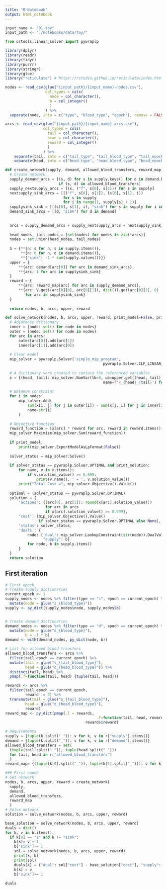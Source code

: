 ```yaml
---
title: "R Notebook"
output: html_notebook
---
```


```r
input_name <- "01-toy"
input_path <- "./notebooks/data/toy/"
```

```python
from ortools.linear_solver import pywraplp
```


```r
library(dplyr)
library(readr)
library(tidyr)
library(purrr)
library(stringr)
library(glue)
library("reticulate") # https://rstudio.github.io/reticulate/index.html
```

```r

nodes <- read_csv(glue("{input_path}/{input_name}-nodes.csv"),
                  col_types = cols(
                    node = col_character(),
                    b = col_integer()
                    )
                  ) %>% 
  separate(node, into = c("type", "blood_type", "epoch"), remove = FALSE)

arcs <- read_csv(glue("{input_path}/{input_name}-arcs.csv"),
                 col_types = cols(
                   tail = col_character(),
                   head = col_character(),
                   reward = col_integer()
                   )
                 ) %>%
    separate(tail, into = c("tail_type", "tail_blood_type", "tail_epoch"), remove = FALSE) %>% 
    separate(head, into = c("head_type", "head_blood_type", "head_epoch"), remove = FALSE)
```

```python
def create_network(supply, demand, allowed_blood_transfers, reward_map, V=dict()):
  # Create network
  supply_demand_arcs = [(s, d) for s in supply.keys() for d in demand.keys()
                        if (s, d) in allowed_blood_transfers]
  supply_nextsupply_arcs = [(s, ("f", s[0], s[1])) for s in supply]
  nextsupply_sink_arcs = [(("f", s[0], s[1]), (s[0], s[1], i))
                          for s in supply
                          for i in range(1, supply[s] + 1)]
  supplysink_sink = [((s[0], s[1], i), "sink") for s in supply for i in range(1, supply[s] + 1)]
  demand_sink_arcs = [(d, "sink") for d in demand]
  
  
  arcs = supply_demand_arcs + supply_nextsupply_arcs + nextsupply_sink_arcs + supplysink_sink + demand_sink_arcs
  
  head_nodes, tail_nodes = [set(nodes) for nodes in zip(*arcs)]
  nodes = set.union(head_nodes, tail_nodes)
  
  b = {**{n: s for n, s in supply.items()},
       **{n: 0 for n, d in demand.items()},
       **{"sink": -1 * sum(supply.values())}}
  upper = {
      **{arc: demand[arc[0]] for arc in demand_sink_arcs},
      **{arc: 1 for arc in supplysink_sink}
  }
  reward = {
      **{arc: reward_map[arc] for arc in supply_demand_arcs},
      **{arc: V.get((arc[0][0], arc[0][1]), dict()).get(arc[0][2], 0)
         for arc in supplysink_sink}
  }
  
  return nodes, b, arcs, upper, reward

```


```python
def solve_network(nodes, b, arcs, upper, reward, print_model=False, print_solution=False):
  # Adjacency dictionary
  inner = {node: set() for node in nodes}
  outer = {node: set() for node in nodes}
  for arc in arcs:
      outer[arc[0]].add(arc[1])
      inner[arc[1]].add(arc[0])
  
  # Clear model
  mip_solver = pywraplp.Solver('simple_mip_program',
                                            pywraplp.Solver.CLP_LINEAR_PROGRAMMING)
  
  # A dictionary vars created to contain the referenced variables
  x = {(head, tail): mip_solver.NumVar(lb=0, ub=upper.get((head, tail), mip_solver.Infinity()),
                                            name=f'x_{head}_{tail}') for head, tail in arcs}
  
  # Balance constraint
  for i in nodes:
      mip_solver.Add(
          sum(x[i, j] for j in outer[i]) - sum(x[j, i] for j in inner[i]) == b.get(i, 0),
          name=str(i)
      )
  
  # Objective function
  reward_function = [x[arc] * reward for arc, reward in reward.items()]
  mip_solver.Maximize(mip_solver.Sum(reward_function))
  
  if print_model:
      print(mip_solver.ExportModelAsLpFormat(False))
  
  solver_status = mip_solver.Solve()
  
  if solver_status == pywraplp.Solver.OPTIMAL and print_solution:
      for name, v in x.items():
          if v.solution_value() >= 0.999:
              print(v.name(), ' = ', v.solution_value())
      print("Total Cost =", mip_solver.Objective().Value())
  
  optimal = (solver_status == pywraplp.Solver.OPTIMAL)
  solution = {
      'actions': {(arc[0], arc[1]): round(x[arc].solution_value())
                  for arc in arcs
                  if x[arc].solution_value() >= 0.999},
      'cost': (mip_solver.Objective().Value()
               if solver_status == pywraplp.Solver.OPTIMAL else None),
      'status': solver_status,
      'duals': {
          node: {'dual': mip_solver.LookupConstraint(str(node)).DualValue(),
                 "supply": b}
          for node, b in supply.items()
      }
  }
  return solution

```

## First iteration

```r
# First epoch
# Create supply dictionaries
current_epoch <- 1
supply_nodes <- nodes %>% filter(type == "s", epoch == current_epoch) %>% 
  mutate(node = glue("s_{blood_type}"))
supply <- py_dict(supply_nodes$node, supply_nodes$b)


# Create demand dictionaries
demand_nodes <- nodes %>% filter(type == "d", epoch == current_epoch) %>% 
  mutate(node = glue("d_{blood_type}"),
         b = -1 * b)
demand <- with(demand_nodes, py_dict(node, b))

# List for allowed blood transfers
allowed_blood_transfers <- arcs %>% 
  filter(tail_epoch == current_epoch) %>% 
  mutate(tail = glue("s_{tail_blood_type}"), 
         head = glue("d_{head_blood_type}")) %>% 
  distinct(tail, head) %>% 
  pmap(.f=function(tail, head) {tuple(tail, head)})

rewards <- arcs %>% 
  filter(tail_epoch == current_epoch,
         reward != 0) %>% 
  transmute(tail = glue("s_{tail_blood_type}"), 
         head = glue("d_{head_blood_type}"),
         reward) 
reward_map <- py_dict(pmap(.l = rewards, 
                                         .f=function(tail, head, reward) {tuple(tail, head)}),
                                    rewards$reward)

```


```python

# Requirements
supply = {tuple(k.split("_")): v for k, v in r["supply"].items()}
demand = {tuple(k.split("_")): v for k, v in r["demand"].items()}
allowed_blood_transfers = set(
  (tuple(tail.split("_")), tuple(head.split("_")))
  for tail, head in r["allowed_blood_transfers"]
  )
reward_map= {(tuple(k[0].split("_")), tuple(k[1].split("_"))): v for k, v in r["reward_map"].items()}

```


```python
### First epoch
# Get network
nodes, b, arcs, upper, reward = create_network(
  supply, 
  demand, 
  allowed_blood_transfers, 
  reward_map
  )
# Solve network
solution = solve_network(nodes, b, arcs, upper, reward)
```



```python
base_solution = solve_network(nodes, b, arcs, upper, reward)
duals = dict()
for k, v in b.items():
  if k[0] == "s" and k != "sink":
    b[k]= v + 1
    b['sink']-= 1
    sol = solve_network(nodes, b, arcs, upper, reward)
    print(k, b)
    print(sol)
    duals[k] = {"dual": sol["cost"] - base_solution["cost"], "supply": v + 1}
    b[k] = v
    b['sink']+= 1
    
duals
```


